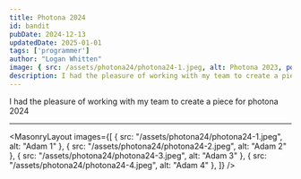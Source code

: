 ```yaml
---
title: Photona 2024
id: bandit
pubDate: 2024-12-13
updatedDate: 2025-01-01
tags: ['programmer']
author: "Logan Whitten"
image: { src: /assets/photona24/photona24-1.jpeg, alt: Photona 2023, positionx: 30%, positiony: 20%}
description: I had the pleasure of working with my team to create a piece for photona 2023
---
```


I had the pleasure of working with my team to create a piece for photona 2024

---

<MasonryLayout images={[
    { src: "/assets/photona24/photona24-1.jpeg", alt: "Adam 1" },
    { src: "/assets/photona24/photona24-2.jpeg", alt: "Adam 2" },
    { src: "/assets/photona24/photona24-3.jpeg", alt: "Adam 3" },
    { src: "/assets/photona24/photona24-4.jpeg", alt: "Adam 4" },
]} />
